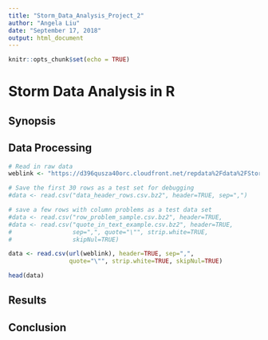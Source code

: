```yaml
---
title: "Storm_Data_Analysis_Project_2"
author: "Angela Liu"
date: "September 17, 2018"
output: html_document
---
```


```r
knitr::opts_chunk$set(echo = TRUE)
```

# Storm Data Analysis in R 

## Synopsis 

## Data Processing

```r
# Read in raw data
weblink <- "https://d396qusza40orc.cloudfront.net/repdata%2Fdata%2FStormData.csv.bz2"

# Save the first 30 rows as a test set for debugging 
#data <- read.csv("data_header_rows.csv.bz2", header=TRUE, sep=",")

# save a few rows with column problems as a test data set
#data <- read.csv("row_problem_sample.csv.bz2", header=TRUE, 
#data <- read.csv("quote_in_text_example.csv.bz2", header=TRUE, 
#                 sep=",", quote="\"", strip.white=TRUE,
#                 skipNul=TRUE)

data <- read.csv(url(weblink), header=TRUE, sep=",", 
                 quote="\"", strip.white=TRUE, skipNul=TRUE)

head(data)

```



## Results

## Conclusion 

